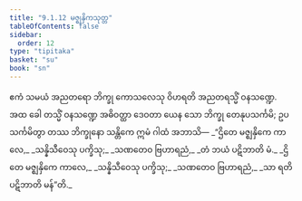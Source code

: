 ```yaml
---
title: "9.1.12 မဇ္ဈနှိကသုတ္တ"
tableOfContents: false
sidebar:
  order: 12
type: "tipitaka"
basket: "su"
book: "sn"
---
```



<DynamicBreadcrumb />

<Division number="232" book="sn" e="ch" v="18" p="313">

<Paragraph number="1428" book="sn">
ဧကံ သမယံ အညတရော ဘိက္ခု ကောသလေသု ဝိဟရတိ အညတရသ္မိံ ဝနသဏ္ဍေ. အထ ခေါ တသ္မိံ ဝနသဏ္ဍေ အဓိဝတ္ထာ ဒေဝတာ ယေန သော ဘိက္ခု တေနုပသင်္ကမိ; ဥပသင်္ကမိတွာ တဿ ဘိက္ခုနော သန္တိကေ ဣမံ ဂါထံ အဘာသိ—
</Paragraph>

<Paragraph number="1429" type="verses" book="sn">
_“ဌိတေ မဇ္ဈနှိကေ ကာလေ,_  
_သန္နိသီဝေသု ပက္ခိသု;_  
_သဏတေဝ ဗြဟာရညံ,_  
_တံ ဘယံ ပဋိဘာတိ မံ._  

</Paragraph>

<Paragraph number="1430" type="verses" book="sn">
_ဌိတေ မဇ္ဈနှိကေ ကာလေ,_  
_သန္နိသီဝေသု ပက္ခိသု;_  
_သဏတေဝ ဗြဟာရညံ,_  
_သာ ရတိ ပဋိဘာတိ မန်”တိ._
</Paragraph>
</Division>
